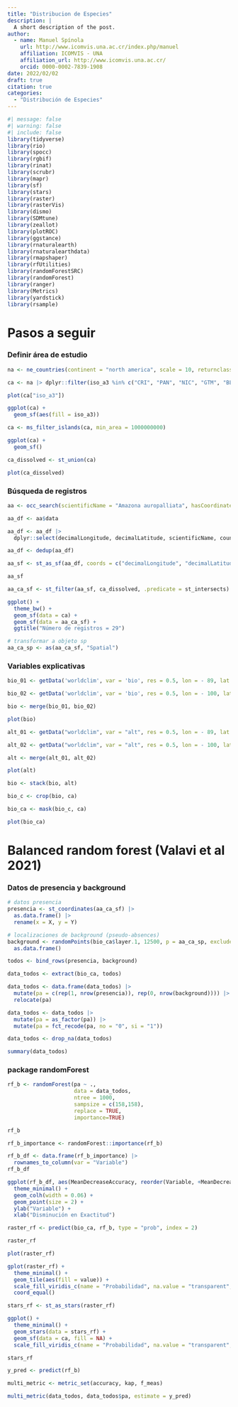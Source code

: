 ```yaml
---
title: "Distribucion de Especies"
description: |
  A short description of the post.
author:
  - name: Manuel Spínola
    url: http://www.icomvis.una.ac.cr/index.php/manuel
    affiliation: ICOMVIS - UNA
    affiliation_url: http://www.icomvis.una.ac.cr/
    orcid: 0000-0002-7839-1908
date: 2022/02/02
draft: true
citation: true
categories:
  - "Distribución de Especies"
---
```


```r
#| message: false
#| warning: false
#| include: false
library(tidyverse)
library(rio)
library(spocc)
library(rgbif)
library(rinat)
library(scrubr)
library(mapr)
library(sf)
library(stars)
library(raster)
library(rasterVis)
library(dismo)
library(SDMtune)
library(zeallot)
library(plotROC)
library(ggstance)
library(rnaturalearth)
library(rnaturalearthdata)
library(rmapshaper)
library(rfUtilities)
library(randomForestSRC)
library(randomForest)
library(ranger)
library(Metrics)
library(yardstick)
library(rsample)
```

# Pasos a seguir

### Definir área de estudio

```r
na <- ne_countries(continent = "north america", scale = 10, returnclass = "sf")
```

```r
ca <- na |> dplyr::filter(iso_a3 %in% c("CRI", "PAN", "NIC", "GTM", "BLZ", "SLV", "HND"))
```

```r
plot(ca["iso_a3"])
```

```r
ggplot(ca) +
  geom_sf(aes(fill = iso_a3))
```

```r
ca <- ms_filter_islands(ca, min_area = 1000000000)
```

```r
ggplot(ca) +
  geom_sf()
```

```r
ca_dissolved <- st_union(ca)
```

```r
plot(ca_dissolved)
```

### Búsqueda de registros

```r
aa <- occ_search(scientificName = "Amazona auropalliata", hasCoordinate = TRUE, limit = 10000)
```

```r
aa_df <- aa$data
```

```r
aa_df <- aa_df |>
  dplyr::select(decimalLongitude, decimalLatitude, scientificName, country)
```

```r
aa_df <- dedup(aa_df)
```

```r
aa_sf <- st_as_sf(aa_df, coords = c("decimalLongitude", "decimalLatitude"), crs = 4326)
```

```r
aa_sf
```

```r
aa_ca_sf <- st_filter(aa_sf, ca_dissolved, .predicate = st_intersects)
```

```r
ggplot() +
  theme_bw() +
  geom_sf(data = ca) +
  geom_sf(data = aa_ca_sf) +
  ggtitle("Número de registros = 29")
```

```r
# transformar a objeto sp
aa_ca_sp <- as(aa_ca_sf, "Spatial")
```

### Variables explicativas

```r
bio_01 <- getData('worldclim', var = 'bio', res = 0.5, lon = - 89, lat = 14)
```

```r
bio_02 <- getData('worldclim', var = 'bio', res = 0.5, lon = - 100, lat = 23)
```

```r
bio <- merge(bio_01, bio_02)
```

```r
plot(bio)
```

```r
alt_01 <- getData("worldclim", var = "alt", res = 0.5, lon = - 89, lat = 14)
```

```r
alt_02 <- getData("worldclim", var = "alt", res = 0.5, lon = - 100, lat = 23)
```

```r
alt <- merge(alt_01, alt_02)
```

```r
plot(alt)
```

```r
bio <- stack(bio, alt)
```

```r
bio_c <- crop(bio, ca)
```

```r
bio_ca <- mask(bio_c, ca)
```

```r
plot(bio_ca)
```

# Balanced random forest (Valavi et al 2021)

### Datos de presencia y background

```r
# datos presencia
presencia <- st_coordinates(aa_ca_sf) |>
  as.data.frame() |>
  rename(x = X, y = Y)
```

```r
# localizaciones de background (pseudo-absences)
background <- randomPoints(bio_ca$layer.1, 12500, p = aa_ca_sp, excludep = TRUE) |>
  as.data.frame()
```

```r
todos <- bind_rows(presencia, background)
```

```r
data_todos <- extract(bio_ca, todos)
```

```r
data_todos <- data.frame(data_todos) |>
  mutate(pa = c(rep(1, nrow(presencia)), rep(0, nrow(background)))) |>
  relocate(pa)
```

```r
data_todos <- data_todos |>
  mutate(pa = as_factor(pa)) |>
  mutate(pa = fct_recode(pa, no = "0", si = "1"))
```

```r
data_todos <- drop_na(data_todos)
```

```r
summary(data_todos)
```

### package randomForest

```r
rf_b <- randomForest(pa ~ .,
                     data = data_todos,
                     ntree = 1000,
                     sampsize = c(158,158),
                     replace = TRUE,
                     importance=TRUE)
```

```r
rf_b
```

```r
rf_b_importance <- randomForest::importance(rf_b)
```

```r
rf_b_df <- data.frame(rf_b_importance) |>
  rownames_to_column(var = "Variable")
rf_b_df
```

```r
ggplot(rf_b_df, aes(MeanDecreaseAccuracy, reorder(Variable, +MeanDecreaseAccuracy))) +
  theme_minimal() +
  geom_colh(width = 0.06) +
  geom_point(size = 2) +
  ylab("Variable") +
  xlab("Disminución en Exactitud")
```

```r
raster_rf <- predict(bio_ca, rf_b, type = "prob", index = 2)
```

```r
raster_rf
```

```r
plot(raster_rf)
```

```r
gplot(raster_rf) +
  theme_minimal() +
  geom_tile(aes(fill = value)) +
  scale_fill_viridis_c(name = "Probabilidad", na.value = "transparent", option = "B", direction = -1) +
  coord_equal()
```

```r
stars_rf <- st_as_stars(raster_rf)
```

```r
ggplot() +
  theme_minimal() +
  geom_stars(data = stars_rf) +
  geom_sf(data = ca, fill = NA) +
  scale_fill_viridis_c(name = "Probabilidad", na.value = "transparent", option = "B", direction = -1)
```

```r
stars_rf
```

```r
y_pred <- predict(rf_b)
```

```r
multi_metric <- metric_set(accuracy, kap, f_meas)
```

```r
multi_metric(data_todos, data_todos$pa, estimate = y_pred)
```

